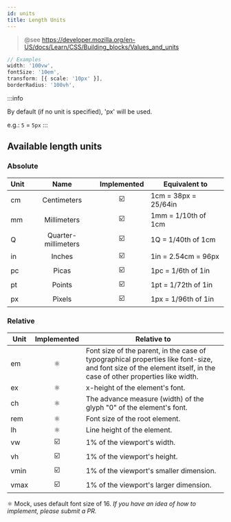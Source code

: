 ```yaml
---
id: units
title: Length Units
---
```


> @see https://developer.mozilla.org/en-US/docs/Learn/CSS/Building_blocks/Values_and_units

```ts
// Examples
width: '100vw',
fontSize: '10em',
transform: [{ scale: '10px' }],
borderRadius: '100vh',
```

:::info

By default (if no unit is specified), 'px' will be used.

e.g.: `5` = `5px`
:::

## Available length units

### Absolute

| Unit |        Name         | Implemented | Equivalent to        |
| ---- | :-----------------: | :---------: | -------------------- |
| cm   |     Centimeters     |     ☑️      | 1cm = 38px = 25/64in |
| mm   |     Millimeters     |     ☑️      | 1mm = 1/10th of 1cm  |
| Q    | Quarter-millimeters |     ☑️      | 1Q = 1/40th of 1cm   |
| in   |       Inches        |     ☑️      | 1in = 2.54cm = 96px  |
| pc   |        Picas        |     ☑️      | 1pc = 1/6th of 1in   |
| pt   |       Points        |     ☑️      | 1pt = 1/72th of 1in  |
| px   |       Pixels        |     ☑️      | 1px = 1/96th of 1in  |

### Relative

| Unit | Implemented | Relative to                                                                                                                                                       |
| ---- | :---------: | ----------------------------------------------------------------------------------------------------------------------------------------------------------------- |
| em   |     ⚛️      | Font size of the parent, in the case of typographical properties like font-size, and font size of the element itself, in the case of other properties like width. |
| ex   |     ⚛️      | x-height of the element's font.                                                                                                                                   |
| ch   |     ⚛️      | The advance measure (width) of the glyph "0" of the element's font.                                                                                               |
| rem  |     ⚛️      | Font size of the root element.                                                                                                                                    |
| lh   |     ⚛️      | Line height of the element.                                                                                                                                       |
| vw   |     ☑️      | 1% of the viewport's width.                                                                                                                                       |
| vh   |     ☑️      | 1% of the viewport's height.                                                                                                                                      |
| vmin |     ☑️      | 1% of the viewport's smaller dimension.                                                                                                                           |
| vmax |     ☑️      | 1% of the viewport's larger dimension.                                                                                                                            |

⚛️ Mock, uses default font size of 16. _If you have an idea of how to implement, please submit a PR._

